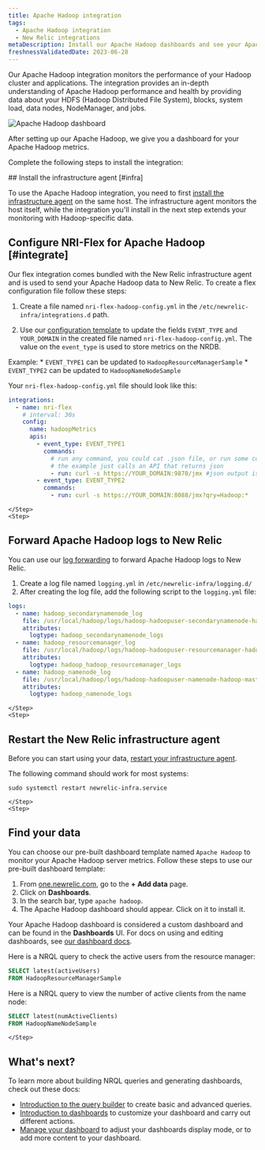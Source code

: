 ```yaml
---
title: Apache Hadoop integration
tags:
  - Apache Hadoop integration
  - New Relic integrations
metaDescription: Install our Apache Hadoop dashboards and see your Apache Hadoop  data in New Relic.
freshnessValidatedDate: 2023-06-28
---
```



Our Apache Hadoop integration monitors the performance of your Hadoop cluster and applications. The integration provides an in-depth understanding of Apache Hadoop performance and health by providing data about your HDFS (Hadoop Distributed File System), blocks, system load, data nodes, NodeManager, and jobs.

<img
    title="Apache Hadoop dashboard"
    alt="Apache Hadoop dashboard"
    src={infrastructureApacheHadoopDashboard}
/>

<figcaption>
After setting up our Apache Hadoop, we give you a dashboard for your Apache Hadoop metrics. 
</figcaption>

Complete the following steps to install the integration:

<Steps>
    <Step>
## Install the infrastructure agent [#infra]

To use the Apache Hadoop integration, you need to first [install the infrastructure agent](/docs/infrastructure/install-infrastructure-agent/get-started/install-infrastructure-agent-new-relic/) on the same host. The infrastructure agent monitors the host itself, while the integration you'll install in the next step extends your monitoring with Hadoop-specific data.        
    </Step>
    <Step>

## Configure NRI-Flex for Apache Hadoop [#integrate]

Our flex integration comes bundled with the New Relic infrastructure agent and is used to send your Apache Hadoop data to New Relic. To create a flex configuration file follow these steps:

1. Create a file named `nri-flex-hadoop-config.yml` in the `/etc/newrelic-infra/integrations.d` path.

2. Use our [configuration template](https://github.com/newrelic/nri-flex/blob/master/examples/json-read-cmd-example.yml) to update the fields `EVENT_TYPE` and `YOUR_DOMAIN` in the created file named `nri-flex-hadoop-config.yml`.
  The value on the `event_type` is used to store metrics on the NRDB.

  Example:
    * `EVENT_TYPE1` can be updated to `HadoopResourceManagerSample`
    * `EVENT_TYPE2` can be updated to `HadoopNameNodeSample`

  Your `nri-flex-hadoop-config.yml` file should look like this:
  ```yml
  integrations:
    - name: nri-flex
      # interval: 30s
      config:
        name: hadoopMetrics
        apis:
          - event_type: EVENT_TYPE1
            commands: 
              # run any command, you could cat .json file, or run some commands that produce a json output
              # the example just calls an API that returns json
              - run: curl -s https://YOUR_DOMAIN:9870/jmx #json output is retrieved from this command
          - event_type: EVENT_TYPE2
            commands: 
              - run: curl -s https://YOUR_DOMAIN:8088/jmx?qry=Hadoop:*
  ```        
    </Step>
    <Step>
## Forward Apache Hadoop logs to New Relic

You can use our [log forwarding](/docs/logs/forward-logs/forward-your-logs-using-infrastructure-agent/) to forward Apache Hadoop logs to New Relic.

1. Create a log file named `logging.yml` in `/etc/newrelic-infra/logging.d/`
2. After creating the log file, add the following script to the `logging.yml` file:

  ```yml
  logs:
    - name: hadoop_secondarynamenode_log
      file: /usr/local/hadoop/logs/hadoop-hadoopuser-secondarynamenode-hadoop-master.log
      attributes:
        logtype: hadoop_secondarynamenode_logs
    - name: hadoop_resourcemanager_log
      file: /usr/local/hadoop/logs/hadoop-hadoopuser-resourcemanager-hadoop-master.log
      attributes:
        logtype: hadoop_hadoop_resourcemanager_logs
    - name: hadoop_namenode_log
      file: /usr/local/hadoop/logs/hadoop-hadoopuser-namenode-hadoop-master.log
      attributes:
        logtype: hadoop_namenode_logs
  ```        
    </Step>
    <Step>
## Restart the New Relic infrastructure agent

Before you can start using your data, [restart your infrastructure agent](/docs/infrastructure/install-infrastructure-agent/manage-your-agent/start-stop-restart-infrastructure-agent/).

The following command should work for most systems:
  
  ```shell
  sudo systemctl restart newrelic-infra.service
  ```
    </Step>
    <Step>
##  Find your data

You can choose our pre-built dashboard template named `Apache Hadoop` to monitor your Apache Hadoop server metrics. Follow these steps to use our pre-built dashboard template:

1. From [one.newrelic.com](https://one.newrelic.com), go to the <DNT>**+ Add data**</DNT> page. 
2. Click on <DNT>**Dashboards**</DNT>.
3. In the search bar, type `apache hadoop`. 
4. The Apache Hadoop dashboard should appear. Click on it to install it.

Your Apache Hadoop dashboard is considered a custom dashboard and can be found in the <DNT>**Dashboards**</DNT> UI. For docs on using and editing dashboards, see [our dashboard docs](/docs/query-your-data/explore-query-data/dashboards/introduction-dashboards).

Here is a NRQL query to check the active users from the resource manager:

```sql
SELECT latest(activeUsers) 
FROM HadoopResourceManagerSample
```

Here is a NRQL query to view the number of active clients from the name node:

```sql
SELECT latest(numActiveClients) 
FROM HadoopNameNodeSample
```        
    </Step>
</Steps>

## What's next?

To learn more about building NRQL queries and generating dashboards, check out these docs:

* [Introduction to the query builder](/docs/query-your-data/explore-query-data/query-builder/introduction-query-builder) to create basic and advanced queries.
* [Introduction to dashboards](/docs/query-your-data/explore-query-data/dashboards/introduction-dashboards) to customize your dashboard and carry out different actions.
* [Manage your dashboard](/docs/query-your-data/explore-query-data/dashboards/manage-your-dashboard) to adjust your dashboards display mode, or to add more content to your dashboard.
